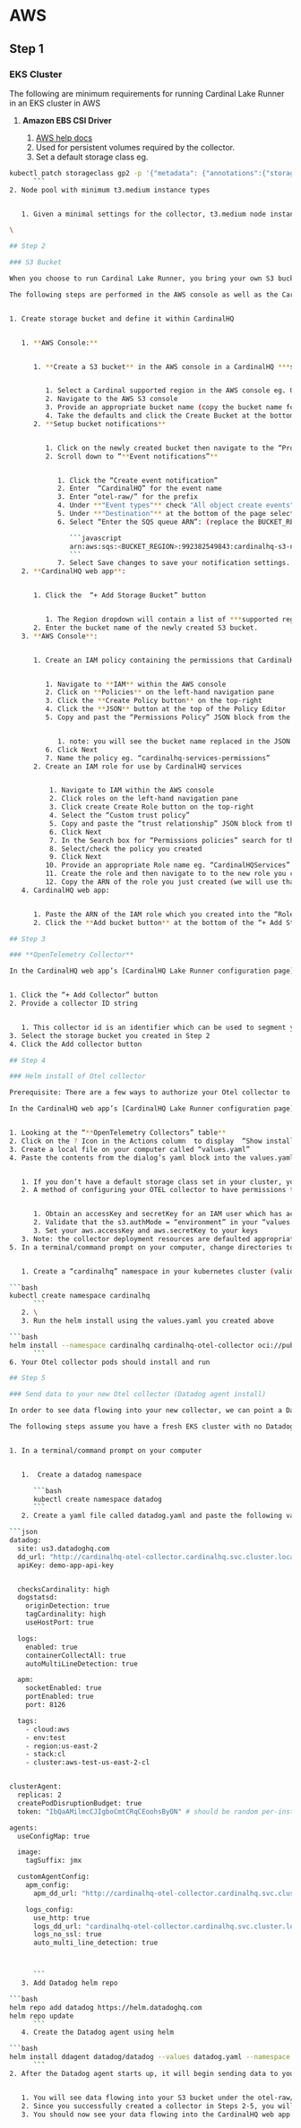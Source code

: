 # AWS

## Step 1

### EKS Cluster

The following are minimum requirements for running Cardinal Lake Runner in an EKS cluster in AWS


1. **Amazon EBS CSI Driver**


   1. [AWS help docs](https://docs.aws.amazon.com/eks/latest/userguide/ebs-csi.html)
   2. Used for persistent volumes required by the collector.
   3. Set a default storage class eg.

```bash
kubectl patch storageclass gp2 -p '{"metadata": {"annotations":{"storageclass.kubernetes.io/is-default-class":"true"}}}'
      ```
2. Node pool with minimum t3.medium instance types


   1. Given a minimal settings for the collector, t3.medium node instances can be used run end to end as a POC (not for production volume)

\

## Step 2

### S3 Bucket

When you choose to run Cardinal Lake Runner, you bring your own S3 bucket from AWS where your raw Otel data and CardinalHQ database files are stored.  Once the bucket is created you will create an IAM role which CardinalHQ services will assume.  This role will be given access to read and write to your bucket.  Finally, bucket notifications will be set to notify CardinalHQ of new files landing in the otel-raw prefix within your bucket.

The following steps are performed in the AWS console as well as the CardinalHQ web app on the [CardinalHQ Lake Runner configuration page](https://app.cardinalhq.io/configure/lakerunner) (use two browser tabs)


1. Create storage bucket and define it within CardinalHQ


   1. **AWS Console:**


      1. **Create a S3 bucket** in the AWS console in a CardinalHQ ***supported region***.


         1. Select a Cardinal supported region in the AWS console eg. US East Ohio : us-east-2
         2. Navigate to the AWS S3 console
         3. Provide an appropriate bucket name (copy the bucket name for the next step)
         4. Take the defaults and click the Create Bucket at the bottom of the page.
      2. **Setup bucket notifications**


         1. Click on the newly created bucket then navigate to the “Properties” tab
         2. Scroll down to “**Event notifications”**


            1. Click the “Create event notification”
            2. Enter  “CardinalHQ” for the event name
            3. Enter “otel-raw/” for the prefix
            4. Under **"Event types"** check "All object create events"
            5. Under **"Destination"** at the bottom of the page select "SQS queue"
            6. Select “Enter the SQS queue ARN”: (replace the BUCKET_REGION with the region selected above) eg. us-east-2

               ```javascript
               arn:aws:sqs:<BUCKET_REGION>:992382549843:cardinalhq-s3-notifications
               ```
            7. Select Save changes to save your notification settings.
   2. **CardinalHQ web app**:


      1. Click the  “+ Add Storage Bucket” button


         1. The Region dropdown will contain a list of ***supported regions***
      2. Enter the bucket name of the newly created S3 bucket.
   3. **AWS Console**:


      1. Create an IAM policy containing the permissions that CardinalHQ services will need to access your new bucket


         1. Navigate to **IAM** within the AWS console
         2. Click on **Policies** on the left-hand navigation pane
         3. Click the **Create Policy button** on the top-right
         4. Click the **JSON** button at the top of the Policy Editor
         5. Copy and past the “Permissions Policy” JSON block from the CardinalHQ web app’s “+ Add Storage Bucket” dialog into the Policy editor


            1. note: you will see the bucket name replaced in the JSON from the prior step
         6. Click Next
         7. Name the policy eg. “cardinalhq-services-permissions”
      2. Create an IAM role for use by CardinalHQ services


          1. Navigate to IAM within the AWS console
          2. Click roles on the left-hand navigation pane
          3. Click create Create Role button on the top-right
          4. Select the “Custom trust policy”
          5. Copy and paste the “trust relationship” JSON block from the CardinalHQ web app’s “+ Add Storage Bucket” dialog into the “**Custom trust policy” for your role.**
          6. Click Next
          7. In the Search box for “Permissions policies” search for the policy you created in the previous step. eg. “cardinalhq-services-permissions”
          8. Select/check the policy you created
          9. Click Next
         10. Provide an appropriate Role name eg. “CardinalHQServices” and optional description
         11. Create the role and then navigate to to the new role you created.
         12. Copy the ARN of the role you just created (we will use that in the next step)
   4. CardinalHQ web app:


      1. Paste the ARN of the IAM role which you created into the “Role ARN” textbox in the CardinalHQ web app’s “+ Add Storage Bucket” dialog
      2. Click the **Add bucket button** at the bottom of the “+ Add Storage Bucket” dialog

## Step 3

### **OpenTelemetry Collector**

In the CardinalHQ web app’s [CardinalHQ Lake Runner configuration page](https://app.cardinalhq.io/configure/lakerunner)


1. Click the “+ Add Collector” button
2. Provide a collector ID string


   1. This collector id is an identifier which can be used to segment your environment.  eg. “prod”,  “test”, etc.
3. Select the storage bucket you created in Step 2
4. Click the Add collector button

## Step 4

### Helm install of Otel collector

Prerequisite: There are a few ways to authorize your Otel collector to your bucket created above.  In the following steps we demonstrate a way of using an accessKey and secretKey from a user which has access to read/write to the bucket.  Please obtain those credentials now if you want to follow these steps.

In the CardinalHQ web app’s [CardinalHQ Lake Runner configuration page](https://app.cardinalhq.io/configure/lakerunner)


1. Looking at the “**OpenTelemetry Collectors” table**
2. Click on the ? Icon in the Actions column  to display  “Show install instructions…” for the collector you created in Step3
3. Create a local file on your computer called “values.yaml”
4. Paste the contents from the dialog’s yaml block into the values.yaml file on your computer and make the following changes:


   1. If you don’t have a default storage class set in your cluster, you may override this value pvc.storageClassName.
   2. A method of configuring your OTEL collector to have permissions to write to your S3 bucket is to provide access keys. (we recommend using EKS node identity or secrets in production)


      1. Obtain an accessKey and secretKey for an IAM user which has access to read and write to your bucket.
      2. Validate that the s3.authMode = “environment” in your “values.yaml” file
      3. Set your aws.accessKey and aws.secretKey to your keys
   3. Note: the collector deployment resources are defaulted appropriately for a small test environment
5. In a terminal/command prompt on your computer, change directories to the location where you created the values.yaml file and execute the helm install


   1. Create a “cardinalhq” namespace in your kubernetes cluster (validate you are pointing to your correct kubernetes cluster)

```bash
kubectl create namespace cardinalhq
      ```
   2. \
   3. Run the helm install using the values.yaml you created above

```bash
helm install --namespace cardinalhq cardinalhq-otel-collector oci://public.ecr.aws/cardinalhq.io/cardinalhq-otel-collector --values values.yaml
      ```
6. Your Otel collector pods should install and run

## Step 5

### Send data to your new Otel collector (Datadog agent install)

In order to see data flowing into your new collector, we can point a Datadog agent at the collector.

The following steps assume you have a fresh EKS cluster with no Datadog agent


1. In a terminal/command prompt on your computer


   1.  Create a datadog namespace

      ```bash
      kubectl create namespace datadog
      ```
   2. Create a yaml file called datadog.yaml and paste the following values. This config will point the DD agent to the collector you created in Step 4

```json
datadog:
  site: us3.datadoghq.com
  dd_url: "http://cardinalhq-otel-collector.cardinalhq.svc.cluster.local:8126"
  apiKey: demo-app-api-key


  checksCardinality: high
  dogstatsd:
    originDetection: true
    tagCardinality: high
    useHostPort: true

  logs:
    enabled: true
    containerCollectAll: true
    autoMultiLineDetection: true

  apm:
    socketEnabled: true
    portEnabled: true
    port: 8126

  tags:
    - cloud:aws
    - env:test
    - region:us-east-2
    - stack:cl
    - cluster:aws-test-us-east-2-cl


clusterAgent:
  replicas: 2
  createPodDisruptionBudget: true
  token: "IbQaAMilmcCJIgboCmtCRqCEoohsByON" # should be random per-installation

agents:
  useConfigMap: true

  image:
    tagSuffix: jmx

  customAgentConfig:
    apm_config:
      apm_dd_url: "http://cardinalhq-otel-collector.cardinalhq.svc.cluster.local:8126"

    logs_config:
      use_http: true
      logs_dd_url: "cardinalhq-otel-collector.cardinalhq.svc.cluster.local:8126"
      logs_no_ssl: true
      auto_multi_line_detection: true



      ```
   3. Add Datadog helm repo

```bash
helm repo add datadog https://helm.datadoghq.com
helm repo update
      ```
   4. Create the Datadog agent using helm

```bash
helm install ddagent datadog/datadog --values datadog.yaml --namespace datadog
      ```
2. After the Datadog agent starts up, it will begin sending data to your collector and then to CardinalHQ.


   1. You will see data flowing into your S3 bucket under the otel-raw/ prefix
   2. Since you successfully created a collector in Steps 2-5, you will also see data landing in a prefix db
   3. You should now see your data flowing into the CardinalHQ web app on the [https://app.cardinalhq.io/explore](https://app.cardinalhq.io/explore) page
